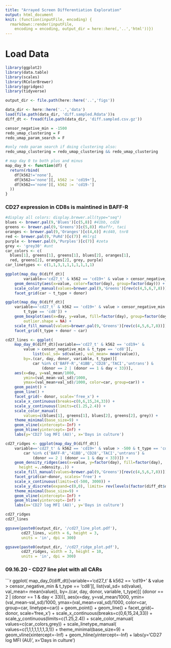 ```yaml
---
title: "Arrayed Screen Differentiation Exploration"
output: html_document
knit: (function(inputFile, encoding) {
  rmarkdown::render(inputFile, 
    encoding = encoding, output_dir = here::here(,'..','html'))})
---
```


# Load Data 
```r
library(ggplot2)
library(data.table)
library(scales)
library(RColorBrewer)
library(ggridges)
library(tidyverse)

output_dir <- file.path(here::here('..','figs'))

data_dir <- here::here('..','data')
load(file.path(data_dir, 'diff.sampled.Rdata'))s
diff_dt <- fread(file.path(data_dir, 'diff.sampled.csv.gz'))

censor_negative_min = -1500
redo_umap_clustering = F
redo_umap_param_search = F

#only redo param search if doing clustering also:
redo_umap_clustering = redo_umap_clustering && redo_umap_clustering

# map day 0 to both plus and minus
map_day_0 <- function(df) {
  return(rbind(
    df[k562!='none'],
    df[k562=='none'][, k562 := 'cd19+'],
    df[k562=='none'][, k562 := 'cd19-']
  ))
}
```

### CD27 expression in CD8s is maintined in BAFF-R

```r

#display all colors: display.brewer.all(type="seq")
blues <- brewer.pal(9,'Blues')[c(5,8)] #41bb, cd28
greens <- brewer.pal(9,'Greens')[c(5,8)] #baffr, taci
oranges <- brewer.pal(9,'Oranges')[c(4,6)] #cd40, tnr8
red <- brewer.pal(9,'PuRd')[c(7)] #klrg1
purple <- brewer.pal(9,'Purples')[c(7)] #zeta
grey <- 'grey30' #unt
car_colors <- c(
  blues[1], greens[1], greens[1], blues[2], oranges[1], 
  red, greens[2], oranges[2], grey, purple)
car_linetypes <- c(1,1,3,1,1,1,1,1,1,1)

ggplot(map_day_0(diff_dt)[
        variable=='cd27_t' & k562 == 'cd19+' & value > censor_negative_min]) + 
    geom_density(aes(x=value, color=factor(day), group=factor(day))) +
    scale_color_manual(values=brewer.pal(9,'Greens')[rev(c(4,5,6,7,8))]) + 
    facet_grid(car ~ t_type + donor)

ggplot(map_day_0(diff_dt)[
    variable=='cd27_t' & k562 == 'cd19+' & value > censor_negative_min & 
        t_type == 'cd8']) + 
    geom_boxplot(aes(x=day, y=value, fill=factor(day), group=factor(day)),
        outlier.shape = NA) +
    scale_fill_manual(values=brewer.pal(9,'Greens')[rev(c(4,5,6,7,8))]) + scale_y_continuous(limits=c(1000,3000)) +
    facet_grid(t_type + donor ~ car)

cd27_lines <- ggplot(
    map_day_0(diff_dt)[variable=='cd27_t' & k562 == 'cd19+' &
        value > censor_negative_min & t_type == 'cd8'][,
            list(val_sd= sd(value), val_mean= mean(value)),
        by=.(car, day, donor, variable, t_type)][
            car %in% c('BAFF-R','41BB','CD28','TACI','untrans') & 
                (donor == 2 | (donor == 1 & day < 33))], 
    aes(x=day, y=val_mean/1000, 
        ymin=(val_mean-val_sd)/1000, 
        ymax=(val_mean+val_sd)/1000, color=car, group=car)) + 
    geom_point() + 
    geom_line() + 
    facet_grid(~ donor, scale='free_x') + 
    scale_x_continuous(breaks=c(0,6,15,24,33)) +
    scale_y_continuous(limits=c(1.25,2.4)) +
    scale_color_manual(
        values=c(blues[1], greens[1], blues[2], greens[2], grey)) +
    theme_minimal(base_size=9) + 
    geom_vline(xintercept=-Inf) + 
    geom_hline(yintercept=-Inf) +
    labs(y='CD27 log MFI (AU)', x='Days in culture')

cd27_ridges <- ggplot(map_day_0(diff_dt)[
    variable=='cd27_t' & k562 == 'cd19+' & value > -500 & t_type == 'cd8'][
        car %in% c('BAFF-R','41BB','CD28','TACI','untrans') & 
            (donor == 2 | (donor == 1 & day < 33))]) + 
    geom_density_ridges(aes(x=value, y=factor(day), fill=factor(day), 
      height =..ndensity..)) +
    scale_fill_manual(values=brewer.pal(9,'Greens')[rev(c(4,5,6,7,8))]) +
    facet_grid(car~donor, scales='free') + 
    scale_x_continuous(limits=c(-500, 3000)) +
    scale_y_discrete(expand=c(0,0), limits= rev(levels(factor(diff_dt$day)))) +
    theme_minimal(base_size=9) + 
    geom_vline(xintercept=-Inf) + 
    geom_hline(yintercept=-Inf) +
    labs(x='CD27 log MFI (AU)', y='Days in culture')

cd27_ridges
cd27_lines

ggsave(paste0(output_dir, '/cd27_line_plot.pdf'),
       cd27_lines, width = 6, height = 3,
       units = 'in', dpi = 300)

ggsave(paste0(output_dir, '/cd27_ridge_plot.pdf'),
       cd27_ridges, width = 3, height = 10,
       units = 'in', dpi = 300)
```

### 09.16.20 - CD27 line plot with all CARs

```r
ggplot(
    map_day_0(diff_dt)[variable=='cd27_t' & k562 == 'cd19+' &
        value > censor_negative_min & t_type == 'cd8'][,
            list(val_sd= sd(value), val_mean= mean(value)),
        by=.(car, day, donor, variable, t_type)][
                (donor == 2 | (donor == 1 & day < 33))], 
    aes(x=day, y=val_mean/1000, 
        ymin=(val_mean-val_sd)/1000, 
        ymax=(val_mean+val_sd)/1000, color=car, group=car, linetype=car)) + 
    geom_point() + 
    geom_line() + 
    facet_grid(~ donor, scale='free_x') + 
    scale_x_continuous(breaks=c(0,6,15,24,33)) +
    scale_y_continuous(limits=c(1.25,2.4)) +
    scale_color_manual(
        values=c(car_colors,grey)) +
    scale_linetype_manual(
        values=c(1,1,1,1,1,1,1,3,1)) +
    theme_minimal(base_size=9) + 
    geom_vline(xintercept=-Inf) + 
    geom_hline(yintercept=-Inf) +
    labs(y='CD27 log MFI (AU)', x='Days in culture')


